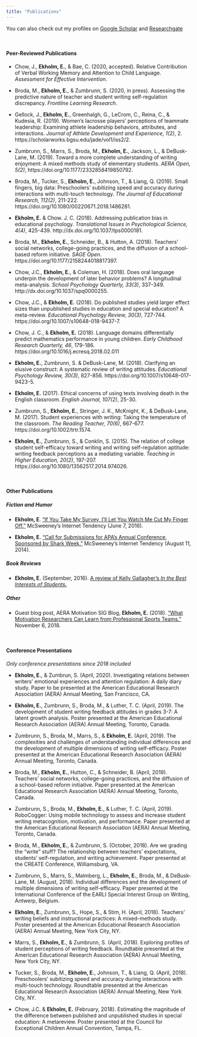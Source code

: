 ```yaml
---
title: "Publications"
---
```


You can also check out my profiles on [Google Scholar](https://scholar.google.com/citations?user=d3WGzzkAAAAJ&hl=en) and [Researchgate](https://www.researchgate.net/profile/Eric_Ekholm)

<br/>

#### Peer-Reviewed Publications

+ Chow, J., __Ekholm, E.__, & Bae, C. (2020, accepted). Relative Contribution of Verbal Working Memory and Attention to Child Language. _Assessment for Effective Intervention_.

+ Broda, M., __Ekholm, E.__, & Zumbrunn, S. (2020, in press). Assessing the predictive nature of teacher and student writing self-regulation discrepancy. _Frontline Learning Research_.

+ Gellock, J., __Ekholm, E.__, Greenhalgh, G., LeCrom, C., Reina, C., & Kudesia, R. (2019). Women’s lacrosse players’ perceptions of teammate leadership: Examining athlete leadership behaviors, attributes, and interactions. _Journal of Athlete Development and Experience, 1(2)_, 2. https://scholarworks.bgsu.edu/jade/vol1/iss2/2.  

+ Zumbrunn, S., Marrs, S., Broda, M., __Ekholm, E.__, Jackson, L., & DeBusk-Lane, M. (2019). Toward a more complete understanding of writing enjoyment: A mixed methods study of elementary students. _AERA Open, 5(2)_, https://doi.org/10.1177/2332858419850792.

+ Broda, M., Tucker, S., __Ekholm, E.__, Johnson, T., & Liang, Q. (2019).  Small fingers, big data: Preschoolers’ subitizing speed and accuracy during interactions with multi-touch technology.  _The Journal of Educational Research, 112(2)_, 211-222. https://doi.org/10.1080/00220671.2018.1486281.

+ __Ekholm, E.__ & Chow. J. C. (2018). Addressing publication bias in educational psychology. _Translational Issues in Psychological Science, 4(4)_, 425-439. http://dx.doi.org/10.1037/tps0000181.

+ Broda, M., __Ekholm, E.__, Schneider, B., & Hutton, A. (2018). Teachers’ social networks, college-going practices, and the diffusion of a school-based reform initiative. _SAGE Open_. https://doi.org/10.1177/2158244018817397.

+ Chow, J.C., __Ekholm, E.__, & Coleman, H. (2018). Does oral language underpin the development of later behavior problems? A longitudinal meta-analysis. _School Psychology Quarterly, 33(3)_, 337-349. http://dx.doi.org/10.1037/spq0000255.

+ Chow, J.C., & __Ekholm, E.__ (2018). Do published studies yield larger effect sizes than unpublished studies in education and special education? A meta-review. _Educational Psychology Review, 30(3)_, 727-744. https://doi.org/10.1007/s10648-018-9437-7.

+ Chow, J. C., & __Ekholm, E.__ (2018). Language domains differentially predict mathematics performance in young children.  _Early Childhood Research Quarterly, 46_, 179-186. https://doi.org/10.1016/j.ecresq.2018.02.011

+ __Ekholm, E.__, Zumbrunn, S. & DeBusk-Lane, M. (2018). Clarifying an elusive construct: A systematic review of writing attitudes. _Educational Psychology Review, 30(3)_, 827-856. https://doi.org/10.1007/s10648-017-9423-5.

+ __Ekholm, E.__ (2017). Ethical concerns of using texts involving death in the English classroom. _English Journal, 107(2)_, 25-30.

+ Zumbrunn, S., __Ekholm, E.__, Stringer, J. K., McKnight, K., & DeBusk-Lane, M. (2017). Student experiences with writing: Taking the temperature of the classroom. _The Reading Teacher, 70(6)_, 667-677. https://doi.org/10.1002/trtr.1574.

+ __Ekholm, E.__, Zumbrunn, S., & Conklin, S. (2015). The relation of college student self-efficacy toward writing and writing self-regulation aptitude: writing feedback perceptions as a mediating variable. _Teaching in Higher Education, 20(2)_, 197-207. https://doi.org/10.1080/13562517.2014.974026.

<br/>

#### Other Publications

##### Fiction and Humor

+ __Ekholm, E__. [“If You Take My Survey, I’ll Let You Watch Me Cut My Finger Off.”](https://www.mcsweeneys.net/articles/if-you-take-my-survey-ill-let-you-watch-me-cut-my-finger-off) McSweeney’s Internet Tendency (June 7, 2016).

+ __Ekholm, E.__ [“Call for Submissions for APA’s Annual Conference, Sponsored by Shark Week.”](http://www.mcsweeneys.net/articles/call-for-submissions-for-apas-annual-conference-sponsored-by-shark-week)  McSweeney’s Internet Tendency (August 11, 2014).  

##### Book Reviews

+ __Ekholm, E.__ (September, 2016).  [A review of Kelly Gallagher’s _In the Best Interests of Students_.](http://www.ncte.org/library/NCTEFiles/Resources/Journals/EJ/1061_sep2016/EJ1061Reviews.pdf)

##### Other

+ Guest blog post, AERA Motivation SIG Blog, __Ekholm, E.__ (2018). [“What Motivation Researchers Can Learn from Professional Sports Teams.”](http://motsig.org/what-motivation-researchers-can-learn-from-professional-sports-teams/) November 6, 2018. 

<br/>

#### Conference Presentations
_Only conference presentations since 2018 included_

+ __Ekholm, E.__, & Zumbrun, S. (April, 2020). Investigating relations between writers’ emotional experiences and attention regulation: A daily diary study. Paper to be presented at the American Educational Research Association (AERA) Annual Meeting, San Francisco, CA.

+ __Ekholm, E.__, Zumbrunn, S., Broda, M., & Luther, T. C. (April, 2019). The development of student writing feedback attitudes in grades 3-7: A latent growth analysis. Poster presented at the American Educational Research Association (AERA) Annual Meeting, Toronto, Canada.

+ Zumbrunn, S., Broda, M., Marrs, S., & __Ekholm, E.__ (April, 2019). The complexities and challenges of understanding individual differences and the development of multiple dimensions of writing self-efficacy. Poster presented at the American Educational Research Association (AERA) Annual Meeting, Toronto, Canada.

+ Broda, M., __Ekholm, E.__, Hutton, C., & Schneider, B. (April, 2019). Teachers’ social networks, college-going practices, and the diffusion of a school-based reform initiative. Paper presented at the American Educational Research Association (AERA) Annual Meeting, Toronto, Canada.

+ Zumbrunn, S., Broda, M., __Ekholm, E.__, & Luther, T. C. (April, 2019). RoboCogger: Using mobile technology to assess and increase student writing metacognition, motivation, and performance. Paper presented at the American Educational Research Association (AERA) Annual Meeting, Toronto, Canada.

+ Broda, M., __Ekholm, E.__, & Zumbrunn, S. (October, 2018). Are we grading the “write” stuff? The relationship between teachers’ expectations, students’ self-regulation, and writing achievement. Paper presented at the CREATE Conference, Williamsburg, VA.

+ Zumbrunn, S., Marrs, S., Malmberg, L., __Ekholm, E.__, Broda, M., & DeBusk-Lane, M. (August, 2018). Individual differences and the development of multiple dimensions of writing self-efficacy. Paper presented at the International Conference of the EARLI Special Interest Group on Writing, Antwerp, Belgium.

+ __Ekholm, E.__, Zumbrunn, S., Hope, S., & Stim, H. (April, 2018). Teachers’ writing beliefs and instructional practices: A mixed-methods study. Poster presented at the American Educational Research Association (AERA) Annual Meeting, New York City, NY.

+ Marrs, S., __Ekholm, E.__, & Zumbrunn, S. (April, 2018). Exploring profiles of student perceptions of writing feedback. Roundtable presented at the American Educational Research Association (AERA) Annual Meeting, New York City, NY.

+ Tucker, S., Broda, M., __Ekholm, E.__, Johnson, T., & Liang, Q. (April, 2018). Preschoolers’ subitizing speed and accuracy during interactions with multi-touch technology. Roundtable presented at the American Educational Research Association (AERA) Annual Meeting, New York City, NY.

+ Chow, J.C. & __Ekholm, E.__ (February, 2018). Estimating the magnitude of the difference between published and unpublished studies in special education: A metareview. Poster presented at the Council for Exceptional Children Annual Convention, Tampa, FL.